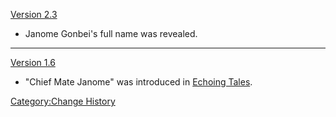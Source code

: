[[Version 2.3]]
* Janome Gonbei's full name was revealed.
----
[[Version 1.6]]
* "Chief Mate Janome" was introduced in [[Echoing Tales/Story|Echoing Tales]].
<noinclude>[[Category:Change History]]</noinclude>